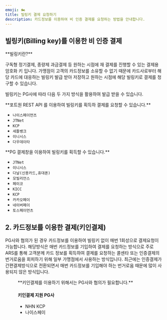 ```yaml
---
emoji: 🏍
title: 빌링키 결제 요청하기
description: 카드정보를 이용하여 비 인증 결제를 요청하는 방법을 안내합니다.
---
```





## 빌링키(Billing key)를 이용한 비 인증 결제

<Hint style="info">
**빌링키란?**

구독형 정기결제, 종량제 과금결제 등 원하는 시점에 재 결제를 진행할 수 있는 결제용 암호화 키 입니다. 가맹점이 고객의 카드정보를 소유할 수 없기 때문에 카드사로부터 해당 카드에 대응하는 빌링키 발급 받아 저장하고 원하는 시점에 해당 빌링키로 결제를 청구할 수 있습니다.

</Hint>

빌링키는 PG사에 따라 다음 두 가지 방식을 활용하여 발급 받을 수 있습니다.

<Tabs>
<Tab title="REST API">
**포트원 REST API 를 이용하여 빌링키를 획득하 결제를 요청할 수 있습니다.**

* `나이스페이먼츠`
* `JTNet`
* `KCP`
* `세틀뱅크`
* `이니시스`
* `다우데이타`

</Tab>

<Tab title="PG사 결제창">
**PG 결제창을 이용하여 빌링키를 획득할 수 있습니다.**

* `JTNet`
* `이니시스`
* `다날(신용카드,휴대폰)`
* `모빌리언스`
* `페이코`
* `KICC`
* `KCP`
* `카카오페이`
* `네이버페이`
* `토스페이먼츠`

</Tab>
</Tabs>

<ContentRef slug="/ko/rest-api" />

<ContentRef slug="/ko/pg" />

## 2. 카드정보를 이용한 결제(키인결제) <a href="#a-rest-api" id="a-rest-api"></a>

PG사와 협의가 된 경우 카드정보를 이용하여 빌링키 없이 매번 1회성으로 결제요청이 가능합니다. 해당방식은 매번 카드정보를 기입하여 결제를 요청하는 방식으로 주로 ARS를 통해 고객분께 카드 정보를 획득하여 결제를 요청하는 콜센타 또는 인증결제의 번거로움을 회피하기 위해 일부 가맹점에서 사용하는 방식입니다. 최근에는 인증결제가 간편결제방식으로 전환되면서 매번 카드정보를 기입해야 하는 번거로움 때문에 많이 사용되지 않은 방식입니다.

<Figure src="/gitbook-assets/ko/image (302).png" caption='포트원 이용 가맹점 "링글 잉글리시 에듀케이션"' />

<Hint style="info">
**키인결제를 이용하기 위해서는 PG사와 협의가 필요합니다.**

</Hint>

#### 키인결제 지원 PG사

* NHN KCP
* 나이스페이
